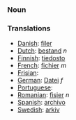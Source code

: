 ===Noun===

===Translations===

*[[Danish]]: [[filer]]
*[[Dutch]]: [[bestand]] ''n''
*[[Finnish]]: [[tiedosto]]
*[[French]]: [[fichier]] ''m''
*[[Frisian]]: [[]]
*[[German]]: [[Datei]] ''f''
*[[Portuguese]]: [[]]
*[[Romanian]]: [[fişier]] ''n''
*[[Spanish]]: [[archivo]]
*[[Swedish]]: [[arkiv]]